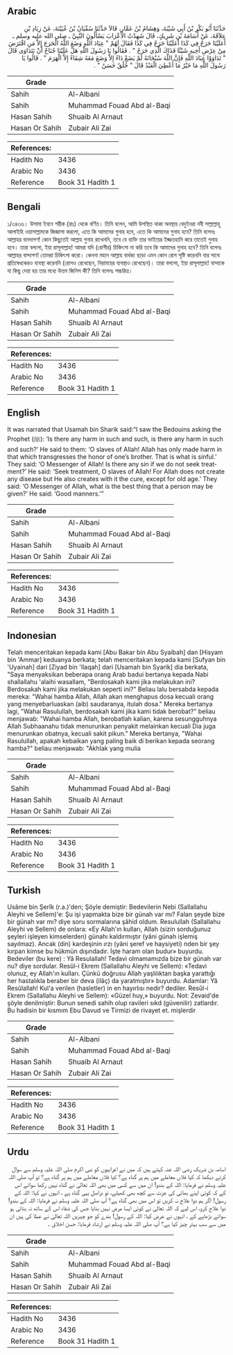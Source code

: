 ## Arabic


<div dir="rtl" lang="ar" style={{fontSize:'larger',backgroundColor:'#f8f9fa',padding:20}}>
حَدَّثَنَا أَبُو بَكْرِ بْنُ أَبِي شَيْبَةَ، وَهِشَامُ بْنُ عَمَّارٍ، قَالاَ حَدَّثَنَا سُفْيَانُ بْنُ عُيَيْنَةَ، عَنْ زِيَادِ بْنِ عِلاَقَةَ، عَنْ أُسَامَةَ بْنِ شَرِيكٍ، قَالَ شَهِدْتُ الأَعْرَابَ يَسْأَلُونَ النَّبِيَّ ـ صلى الله عليه وسلم ـ أَعَلَيْنَا حَرَجٌ فِي كَذَا أَعَلَيْنَا حَرَجٌ فِي كَذَا فَقَالَ لَهُمْ ‏"‏ عِبَادَ اللَّهِ وَضَعَ اللَّهُ الْحَرَجَ إِلاَّ مَنِ اقْتَرَضَ مِنْ عِرْضِ أَخِيهِ شَيْئًا فَذَاكَ الَّذِي حَرَجٌ ‏"‏ ‏.‏ فَقَالُوا يَا رَسُولَ اللَّهِ هَلْ عَلَيْنَا جُنَاحٌ أَنْ نَتَدَاوَى قَالَ ‏"‏ تَدَاوَوْا عِبَادَ اللَّهِ فَإِنَّ اللَّهَ سُبْحَانَهُ لَمْ يَضَعْ دَاءً إِلاَّ وَضَعَ مَعَهُ شِفَاءً إِلاَّ الْهَرَمَ ‏"‏ ‏.‏ قَالُوا يَا رَسُولَ اللَّهِ مَا خَيْرُ مَا أُعْطِيَ الْعَبْدُ قَالَ ‏"‏ خُلُقٌ حَسَنٌ ‏"‏ ‏.‏
</div>
<div style={{backgroundColor:'#f8f9fa',padding:20, marginBottom: 10}}><table> <thead> <tr> <th>Grade</th> <th></th> </tr> </thead> <tbody> <tr><td>Sahih</td><td>Al-Albani</td></tr><tr><td>Sahih</td><td>Muhammad Fouad Abd al-Baqi</td></tr><tr><td>Hasan Sahih</td><td>Shuaib Al Arnaut</td></tr><tr><td>Hasan Or Sahih</td><td>Zubair Ali Zai</td></tr></tbody></table><table> <thead> <tr> <th>References:</th> <th></th> </tr> </thead> <tbody><tr><td>Hadith No</td><td>3436</td></tr><tr><td>Arabic No</td><td>3436</td></tr><tr><td>Reference</td><td>Book 31 Hadith 1</td></tr></tbody></table></div>

## Bengali


<div dir="ltr" lang="bn" style={{fontSize:'larger',backgroundColor:'#f8f9fa',padding:20}}>
১/৩৪৩৬। উসামা ইবনে শরীক (রাঃ) থেকে বর্ণিত। তিনি বলেন, আমি উপস্থিত থাকা অবস্থায় বেদুইনরা নবী সাল্লাল্লাহু আলাইহি ওয়াসাল্লামকে জিজ্ঞাসা করলো, এতে কি আমাদের গুনাহ হবে, এতে কি আমাদের গুনাহ হবে? তিনি বলেনঃ আল্লাহর বানদাগণ! কোন কিছুতেই আল্লাহ গুনাহ রাখেননি, তবে যে ব্যক্তি তার ভাইয়ের ইজ্জতহানি করে তাতেই গুনাহ হবে। তারা বললো, ইয়া রাসূলাল্লাহ! আমরা যদি (রোগীর) চিকিৎসা না করি তবে কি আমাদের গুনাহ হবে? তিনি বলেনঃ আল্লাহর বান্দাগণ! তোমরা চিকিৎসা করো। কেননা মহান আল্লাহ বার্ধক্য ছাড়া এমন কোন রোগ সৃষ্টি করেননি যার সাথে প্রতিষেধকেরও ব্যবস্থা করেননি (রোগও রেখেছেন, নিরাময়ের ব্যবস্থাও রেখেছেন)। তারা বললো, ইয়া রাসূলাল্লাহ! বান্দাকে যা কিছু দেয়া হয় তার মধ্যে উত্তম জিনিস কী? তিনি বলেনঃ সচ্চরিত্র।
</div>
<div style={{backgroundColor:'#f8f9fa',padding:20, marginBottom: 10}}><table> <thead> <tr> <th>Grade</th> <th></th> </tr> </thead> <tbody> <tr><td>Sahih</td><td>Al-Albani</td></tr><tr><td>Sahih</td><td>Muhammad Fouad Abd al-Baqi</td></tr><tr><td>Hasan Sahih</td><td>Shuaib Al Arnaut</td></tr><tr><td>Hasan Or Sahih</td><td>Zubair Ali Zai</td></tr></tbody></table><table> <thead> <tr> <th>References:</th> <th></th> </tr> </thead> <tbody><tr><td>Hadith No</td><td>3436</td></tr><tr><td>Arabic No</td><td>3436</td></tr><tr><td>Reference</td><td>Book 31 Hadith 1</td></tr></tbody></table></div>

## English


<div dir="ltr" lang="en" style={{fontSize:'larger',backgroundColor:'#f8f9fa',padding:20}}>
It was narrated that Usamah bin Sharik said:“I saw the Bedouins asking the Prophet (ﷺ): ‘Is there any harm in such and such, is there any harm in such and such?’ He said to them: ‘O slaves of Allah! Allah has only made harm in that which transgresses the honor of one’s brother. That is what is sinful.’ They said: ‘O Messenger of Allah! Is there any sin if we do not seek treatment?’ He said: ‘Seek treatment, O slaves of Allah! For Allah does not create any disease but He also creates with it the cure, except for old age.’ They said: ‘O Messenger of Allah, what is the best thing that a person may be given?’ He said: ‘Good manners.’”
</div>
<div style={{backgroundColor:'#f8f9fa',padding:20, marginBottom: 10}}><table> <thead> <tr> <th>Grade</th> <th></th> </tr> </thead> <tbody> <tr><td>Sahih</td><td>Al-Albani</td></tr><tr><td>Sahih</td><td>Muhammad Fouad Abd al-Baqi</td></tr><tr><td>Hasan Sahih</td><td>Shuaib Al Arnaut</td></tr><tr><td>Hasan Or Sahih</td><td>Zubair Ali Zai</td></tr></tbody></table><table> <thead> <tr> <th>References:</th> <th></th> </tr> </thead> <tbody><tr><td>Hadith No</td><td>3436</td></tr><tr><td>Arabic No</td><td>3436</td></tr><tr><td>Reference</td><td>Book 31 Hadith 1</td></tr></tbody></table></div>

## Indonesian


<div dir="ltr" lang="id" style={{fontSize:'larger',backgroundColor:'#f8f9fa',padding:20}}>
Telah menceritakan kepada kami [Abu Bakar bin Abu Syaibah] dan [Hisyam bin 'Ammar] keduanya berkata; telah menceritakan kepada kami [Sufyan bin 'Uyainah] dari [Ziyad bin 'Ilaqah] dari [Usamah bin Syarik] dia berkata, "Saya menyaksikan beberapa orang Arab badui bertanya kepada Nabi shallallahu 'alaihi wasallam, "Berdosakah kami jika melakukan ini? Berdosakah kami jika melakukan seperti ini?" Beliau lalu bersabda kepada mereka: "Wahai hamba Allah, Allah akan menghapus dosa kecuali orang yang menyebarluaskan (aib) saudaranya, itulah dosa." Mereka bertanya lagi, "Wahai Rasulullah, berdosakah kami jika kami tidak berobat?" beliau menjawab: "Wahai hamba Allah, berobatlah kalian, karena sesungguhnya Allah Subhaanahu tidak menurunkan penyakit melainkan kecuali Dia juga menurunkan obatnya, kecuali sakit pikun." Mereka bertanya, "Wahai Rasulullah, apakah kebaikan yang paling baik di berikan kepada seorang hamba?" beliau menjawab: "Akhlak yang mulia
</div>
<div style={{backgroundColor:'#f8f9fa',padding:20, marginBottom: 10}}><table> <thead> <tr> <th>Grade</th> <th></th> </tr> </thead> <tbody> <tr><td>Sahih</td><td>Al-Albani</td></tr><tr><td>Sahih</td><td>Muhammad Fouad Abd al-Baqi</td></tr><tr><td>Hasan Sahih</td><td>Shuaib Al Arnaut</td></tr><tr><td>Hasan Or Sahih</td><td>Zubair Ali Zai</td></tr></tbody></table><table> <thead> <tr> <th>References:</th> <th></th> </tr> </thead> <tbody><tr><td>Hadith No</td><td>3436</td></tr><tr><td>Arabic No</td><td>3436</td></tr><tr><td>Reference</td><td>Book 31 Hadith 1</td></tr></tbody></table></div>

## Turkish


<div dir="ltr" lang="tr" style={{fontSize:'larger',backgroundColor:'#f8f9fa',padding:20}}>
Usâme bin Şerîk (r.a.)'den; Şöyle demiştir: Bedevilerin Nebi (Sallallahu Aleyhi ve Sellem)'e: Şu işi yapmakta bize bir günah var mı? Falan şeyde bize bir günah var mı? diye soru sormalarına şâhid oldum. Resulullah (Sallallahu Aleyhi ve Sellem) de onlara: «Ey Allah'ın kulları, Allah (sizin sorduğunuz şeyleri işleyen kimselerden) günahı kaldırmıştır (yâni günah işlemiş sayılmaz). Ancak (din) kardeşinin ırzı (yâni şeref ve haysiyeti) nden bir şey kırpan kimse bu hükmün dışındadır. İşte haram olan budur» buyurdu. Bedeviler (bu kere) : Yâ Resulallah! Tedavi olmamamızda bize bir günah var nu? diye sordular. Resûl-i Ekrem (Sallallahu Aleyhi ve Sellem): «Tedavi olunuz, ey Allah'ın kulları. Çünkü doğrusu Allah yaşlılıktan başka yarattığı her hastalıkla beraber bir deva (ilâç) da yaratmıştır» buyurdu. Adamlar: Yâ Resûlallah! Kul'a verilen (hasletler) in en hayırlısı nedir? dediler. Resûl-i Ekrem (Sallallahu Aleyhi ve Sellem): «Güzel huy,» buyurdu. Not: Zevaid'de şöyle denilmiştir: Bunun senedi sahih olup ravileri sıkd (güvenilir) zatlardır. Bu hadisin bir kısmım Ebu Davud ve Tirmizi de rivayet et. mişlerdir
</div>
<div style={{backgroundColor:'#f8f9fa',padding:20, marginBottom: 10}}><table> <thead> <tr> <th>Grade</th> <th></th> </tr> </thead> <tbody> <tr><td>Sahih</td><td>Al-Albani</td></tr><tr><td>Sahih</td><td>Muhammad Fouad Abd al-Baqi</td></tr><tr><td>Hasan Sahih</td><td>Shuaib Al Arnaut</td></tr><tr><td>Hasan Or Sahih</td><td>Zubair Ali Zai</td></tr></tbody></table><table> <thead> <tr> <th>References:</th> <th></th> </tr> </thead> <tbody><tr><td>Hadith No</td><td>3436</td></tr><tr><td>Arabic No</td><td>3436</td></tr><tr><td>Reference</td><td>Book 31 Hadith 1</td></tr></tbody></table></div>

## Urdu


<div dir="rtl" lang="ur" style={{fontSize:'larger',backgroundColor:'#f8f9fa',padding:20}}>
اسامہ بن شریک رضی اللہ عنہ کہتے ہیں کہ میں نے اعرابیوں کو نبی اکرم صلی اللہ علیہ وسلم سے سوال کرتے دیکھا کہ کیا فلاں معاملے میں ہم پر گناہ ہے؟ کیا فلاں معاملے میں ہم پر گناہ ہے؟ تو آپ صلی اللہ علیہ وسلم نے فرمایا: اللہ کے بندو! ان میں سے کسی میں بھی اللہ تعالیٰ نے گناہ نہیں رکھا سوائے اس کے کہ کوئی اپنے بھائی کی عزت سے کچھ بھی کھیلے، تو دراصل یہی گناہ ہے ، انہوں نے کہا: اللہ کے رسول! اگر ہم دوا علاج نہ کریں تو اس میں بھی گناہ ہے؟ آپ صلی اللہ علیہ وسلم نے فرمایا: اللہ کے بندو! دوا علاج کرو، اس لیے کہ اللہ تعالیٰ نے کوئی ایسا مرض نہیں بنایا جس کی شفاء اس کے ساتھ نہ بنائی ہو سوائے بڑھاپے کے ، انہوں نے عرض کیا: اللہ کے رسول! بندے کو جو چیزیں اللہ تعالیٰ نے عطا کی ہیں ان میں سے سب بہتر چیز کیا ہے؟ آپ صلی اللہ علیہ وسلم نے ارشاد فرمایا: حسن اخلاق ۔
</div>
<div style={{backgroundColor:'#f8f9fa',padding:20, marginBottom: 10}}><table> <thead> <tr> <th>Grade</th> <th></th> </tr> </thead> <tbody> <tr><td>Sahih</td><td>Al-Albani</td></tr><tr><td>Sahih</td><td>Muhammad Fouad Abd al-Baqi</td></tr><tr><td>Hasan Sahih</td><td>Shuaib Al Arnaut</td></tr><tr><td>Hasan Or Sahih</td><td>Zubair Ali Zai</td></tr></tbody></table><table> <thead> <tr> <th>References:</th> <th></th> </tr> </thead> <tbody><tr><td>Hadith No</td><td>3436</td></tr><tr><td>Arabic No</td><td>3436</td></tr><tr><td>Reference</td><td>Book 31 Hadith 1</td></tr></tbody></table></div>